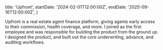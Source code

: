   title: 'Upfront',
  startDate: '2024-02-01T12:00:00Z',
  endDate: '2025-09-16T12:00:00Z',
}

Upfront is a real estate agent finance platform, giving agents early access to
their commission, health coverage, and more. I joined as the first employee and
was responsible for building the product from the ground up. I designed the
product, and built out the core underwriting, advance, and auditing workflows.